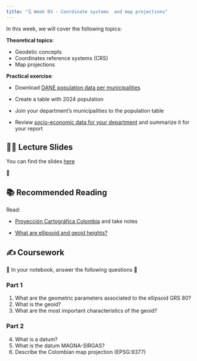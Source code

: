 ```yaml
---
title: "🗓️ Week 03 - Coordinate systems  and map projections"
---
```


In this week, we will cover the following topics:

**Theoretical topics**:

- Geodetic concepts
- Coordinates reference systems (CRS)
- Map projections

**Practical exercise**:

-  Download [DANE population data per municipalities](Serie municipal de población por área, para el periodo 2020-2035)

-  Create a table with 2024 population  

-  Join your department's municipalities to the population table

-  Review [socio-economic data for your department](https://www.dane.gov.co/index.php/actualidad-dane/5607-informacion-economica-y-sociodemografica-desagregada-a-nivel-municipal?highlight=WyJwb2JsYWNpXHUwMGYzbiIsInBvYmxhY2lvbiIsInBvYmxhY2lvbmVzIiwicG9yIiwicG9yb3NhcyIsIm11bmljaXBpb3MiLCJtdW5pY2lwaW8iXQ==) and summarize it for your report

## 👨‍🏫 Lecture Slides 

You can find the slides [here](https://docs.google.com/presentation/d/1teYd09bo9BH2CK0b3G9Z77jnxcDjmTJ-/edit?usp=sharing&ouid=101294548671143516389&rtpof=true&sd=true)

🎥 

## 📚 Recommended Reading 

Read:

- [Proyección Cartográfica Colombia](https://origen.igac.gov.co/docs/ABC_Nueva_Proyeccion_Cartografica_Colombia.pdf) and take notes

- [What are ellipsoid and geoid heights?](https://help.propelleraero.com/hc/en-us/articles/19383617598743-What-Are-Ellipsoid-and-Geoid-Heights#h_01HT5Q4VEN0WF0AW4MXH9P459C)

## ✍️ Coursework

🚧 In your  notebook,  answer the following questions 🚧

### Part 1
::: {.callout-important collapse=true}
1. What are the geometric parameters associated to the ellipsoid GRS 80?
2. What is the geoid?
3. What are the most important characteristics of the geoid?
:::

### Part 2
::: {.callout-important collapse=true}
4. What is a datum?
5. What is the datum MAGNA-SIRGAS?
6. Describe  the Colombian map projection (EPSG:9377)

:::



